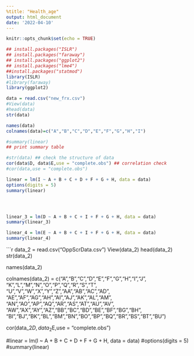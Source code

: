 ```yaml
---
%title: "Health_age"
output: html_document
date: '2022-04-10'
---
```


```r
knitr::opts_chunk$set(echo = TRUE)
```

```r
## install.packages("ISLR")
## install.packages("faraway")
## install.packages("ggplot2")
## install.packages("lme4")
##install.packages("statmod")
library(ISLR)
#library(faraway)
library(ggplot2)
```

```r
data = read.csv("new_frx.csv")
#View(data)
#head(data)
str(data)
```

```r

names(data)
colnames(data)=c("A","B","C","D","E","F","G","H","I")

#summary(linear) 
## print summary table

#str(data) ## check the structure of data
cor(data$D, data$E,use = "complete.obs") ## correlation check
#cor(data,use = "complete.obs")

linear = lm(I ~ A + B + C + D + F + G + H, data = data) 
options(digits = 5)
summary(linear)




linear_3 = lm(D ~ A + B + C + I + F + G + H, data = data) 
summary(linear_3)

linear_4 = lm(E ~ A + B + C + I + F + G + H, data = data) 
summary(linear_4)


```


```r
data_2 = read.csv("OppScrData.csv")
View(data_2)
head(data_2)
str(data_2)

names(data_2)

colnames(data_2) = c("A","B","C","D","E","F","G","H","I","J",
                   "K","L","M","N","O","P","Q","R","S","T",
                   "U","V","W","X","Y","Z","AA","AB","AC","AD",
                   "AE","AF","AG","AH","AI","AJ","AK","AL","AM",
                   "AN","AO","AP","AQ","AR","AS","AT","AU","AV",
                   "AW","AX","AY","AZ","BB","BC","BD","BE","BF","BG","BH",
                   "BI","BJ","BK","BL","BM","BN","BO","BP","BQ","BR","BS","BT","BU")


cor(data_2$D, data_2$E,use = "complete.obs") 


#linear = lm(I ~ A + B + C + D + F + G + H, data = data) 
#options(digits = 5)
#summary(linear)


